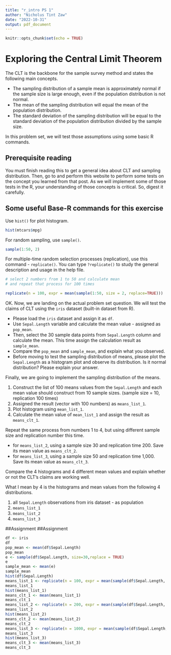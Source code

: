 ```yaml
---
title: "r_intro PS 1"
author: "Nicholus Tint Zaw"
date: "2022-10-31"
output: pdf_document
---
```


```r
knitr::opts_chunk$set(echo = TRUE)
```



# Exploring the Central Limit Theorem 

The CLT is the backbone for the sample survey method and states the following main concepts. 

+ The sampling distribution of a sample mean is approximately normal if the sample size is large enough, even if the population distribution is not normal. 
+ The mean of the sampling distribution will equal the mean of the population distribution. 
+ The standard deviation of the sampling distribution will be equal to the standard deviation of the population distribution divided by the sample size.


In this problem set, we will test those assumptions using some basic R commands. 


## Prerequisite reading 

You must finish reading this [\textcolor{blue}{Facebook post}](https://www.facebook.com/nickyonfb/posts/pfbid0TqwbTUCh89KwYnU6nkK26hTCrS8FS6gQcGtqa7Q5ajyjMDCGQTJpsCtqwgKqmnXXl) to get a general idea about CLT and sampling distribution. Then, go to [\textcolor{blue}{this website}](https://onlinestatbook.com/stat_sim/sampling_dist/index.html?fbclid=IwAR3J7qta7safgie6eZY5ucTK_DLzPUSwr8aLFkCUg3t1GTS-20qWXwHE0Tk) and perform this website to perform some tests on the concept you learned from that post. As we will implement some of those tests in the R, your understanding of those concepts is critical. So, digest it carefully.  


## Some useful Base-R commands for this exercise 

Use `hist()` for plot histogram. 

```r

hist(mtcars$mpg)

```


For random sampling, use `sample()`. 

```r

sample(1:50, 2)

```

For multiple-time random selection processes (replication), use this command - `replicate()`. You can type `?replicate()` to study the general description and usage in the help file.  

```r
# select 2 numbers from 1 to 50 and calculate mean
# and repeat that process for 100 times

replicate(n = 100, expr = mean(sample(1:50, size = 2, replace=TRUE)))

```


OK. Now, we are landing on the actual problem set question. We will test the claims of CLT using the `iris` dataset (built-in dataset from R). 


+ Please load the `iris` dataset and assign it as `df`. 
+ Use `Sepal.Length` variable and calculate the mean value - assigned as `pop_mean`. 
+ Then, select the 30 sample data points from `Sepal.Length` column and calculate the mean. This time assign the calculation result as `sample_mean`. 
+ Compare the `pop_mean` and `sample_mean`, and explain what you observed. 
+ Before moving to test the sampling distribution of means, please plot the `Sepal.Length` as a histogram plot and observe its distribution. Is it normal distribution? Please explain your answer. 



Finally, we are going to implement the sampling distribution of the means. 

1. Construct the list of 100 means values from the `Sepal.Length` and each mean value should construct from 10 sample sizes. (sample size = 10, replication 100 times)
2. Assigned the result (vector with 100 numbers) as `means_list_1`. 
3. Plot histogram using `mean_list_1`. 
4. Calculate the mean value of `mean_list_1` and assign the result as `means_clt_1`. 

Repeat the same process from numbers 1 to 4, but using different sample size and replication number this time. 

+ for `means_list_2`, using a sample size 30 and replication time 200. Save its mean value as `means_clt_2`. 
+ for `means_list_3`, using a sample size 50 and replication time 1,000. Save its mean value as `means_clt_3`. 


Compare the 4 histograms and 4 different mean values and explain whether or not the CLT's claims are working well. 

What I mean by 4 is the histograms and mean values from the following 4 distributions. 

1. all `Sepal.Length` observations from iris dataset - as population 
2. `means_list_1`
3. `means_list_2`
4. `means_list_3` 

##Assignment
##Assignment
```r
df <- iris
df
pop_mean <- mean(df$Sepal.Length)
pop_mean
e <- sample(df$Sepal.Length, size=30,replace = TRUE)
e
sample_mean <- mean(e)
sample_mean
hist(df$Sepal.Length)
means_list_1 <- replicate(n = 100, expr = mean(sample(df$Sepal.Length, size = 10, replace=TRUE)))
means_list_1
hist(means_list_1)
means_clt_1 <- mean(means_list_1)
means_clt_1
means_list_2 <- replicate(n = 200, expr = mean(sample(df$Sepal.Length, size = 30, replace=TRUE)))
means_list_2
hist(means_list_2)
means_clt_2 <- mean(means_list_2)
means_clt_2
means_list_3 <- replicate(n = 1000, expr = mean(sample(df$Sepal.Length, size = 50, replace=TRUE)))
means_list_3
hist(means_list_3)
means_clt_3 <- mean(means_list_3)
means_clt_3
```
